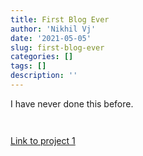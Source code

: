 ```yaml
---
title: First Blog Ever
author: 'Nikhil Vj'
date: '2021-05-05'
slug: first-blog-ever
categories: []
tags: []
description: ''
---
```

I have never done this before.
```r

```

```python

```

[Link to project 1](/project/project1/)